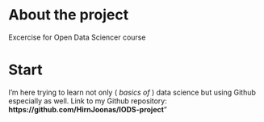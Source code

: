 
# About the project
 
Excercise for Open Data Sciencer course 

# Start

I'm here trying to learn not only ( _basics of_ ) data science but using Github especially as well. Link to my Github repository: **https://github.com/HirnJoonas/IODS-project**" 

